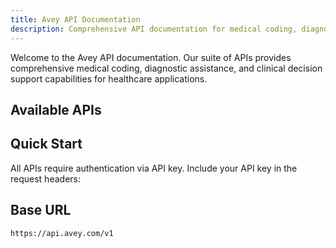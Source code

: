 ```yaml
---
title: Avey API Documentation
description: Comprehensive API documentation for medical coding, diagnostics, and clinical decision support
---
```


Welcome to the Avey API documentation. Our suite of APIs provides comprehensive medical coding, diagnostic assistance, and clinical decision support capabilities for healthcare applications.

## Available APIs

<Cards>
  <Card
    title="Diagnostic API"
    href="/docs/Diagnostic/diagnostic"
    description="Conversational AI for clinical data gathering and differential diagnosis generation"
  />
  <Card
    title="CPT API (Coming Soon)"
    description="Automatic CPT code identification for medical procedures"
  />
  <Card
    title="ICD API (Coming Soon)"
    description="ICD code extraction from symptom and diagnosis descriptions"
  />
  <Card
    title="NDC API (Coming Soon)"
    description="Medication name to NDC code conversion"
  />
  <Card
    title="Drug API (Coming Soon)"
    description="Medication validation, interactions, and contraindications"
  />
  <Card
    title="Procedure API (Coming Soon)"
    description="Procedure validation and medical necessity checking"
  />
</Cards>

## Quick Start

All APIs require authentication via API key. Include your API key in the request headers:

## Base URL

```
https://api.avey.com/v1
```
